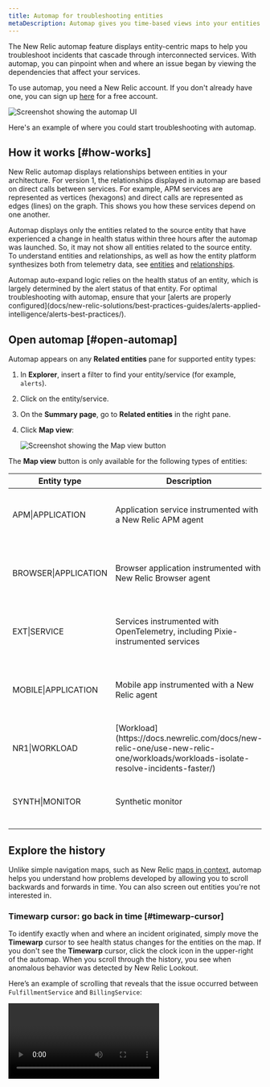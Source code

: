 ```yaml
---
title: Automap for troubleshooting entities
metaDescription: Automap gives you time-based views into your entities.
---
```


The New Relic automap feature displays entity-centric maps to help you troubleshoot incidents that cascade through interconnected services. With automap, you can pinpoint when and where an issue began by viewing the dependencies that affect your services.

To use automap, you need a New Relic account. If you don't already have one, you can sign up [here](https://newrelic.com/signup) for a free account.

![Screenshot showing the automap UI](src/images/automaps-overview.png 'Screenshot showing the automap UI')

<figcaption>
  Here's an example of where you could start troubleshooting with automap.
</figcaption>

## How it works [#how-works]

New Relic automap displays relationships between entities in your architecture. For version 1, the relationships displayed in automap are based on direct calls between services. For example, APM services are represented as vertices (hexagons) and direct calls are represented as edges (lines) on the graph. This shows you how these services depend on one another.

Automap displays only the entities related to the source entity that have experienced a change in health status within three hours after the automap was launched. So, it may not show all entities related to the source entity. To understand entities and relationships, as well as how the entity platform synthesizes both from telemetry data, see [entities](https://docs.newrelic.com/docs/new-relic-one/use-new-relic-one/core-concepts/what-entity-new-relic/) and [relationships](https://docs.newrelic.com/docs/apis/nerdgraph/examples/nerdgraph-relationships-api-tutorial/).

<Callout variant="important">
  Automap auto-expand logic relies on the health status of an entity, which is
  largely determined by the alert status of that entity. For optimal
  troubleshooting with automap, ensure that your [alerts are properly
  configured](docs/new-relic-solutions/best-practices-guides/alerts-applied-intelligence/alerts-best-practices/).
</Callout>

## Open automap [#open-automap]

Automap appears on any **Related entities** pane for supported entity types:

1. In **Explorer**, insert a filter to find your entity/service (for example, `alerts`).
2. Click on the entity/service.
3. On the **Summary page**, go to **Related entities** in the right pane.
4. Click **Map view**:


    ![Screenshot showing the Map view button](src/images/map-view-button.png "Screenshot showing the Map view button")

The **Map view** button is only available for the following types of entities:

<table>
  <thead>
    <tr>
      <th style={{ width: '200px' }}>Entity type</th>
      <th>Description</th>
      <th>Icon</th>
    </tr>
  </thead>
  <tbody>
    <tr>
      <td>APM|APPLICATION</td>
      <td>Application service instrumented with a New Relic APM agent</td>
      <td style="text-align:center">
        ![Screenshot of application icon](src/images/application-icon.svg
        "Screenshot of application icon")
      </td>
    </tr>
    <tr>
      <td>BROWSER|APPLICATION</td>
      <td>Browser application instrumented with New Relic Browser agent</td>
      <td style="text-align:center">
        ![Screenshot of browser application
        icon](src/images/browser-application-icon.svg "Screenshot of browser
        application icon")
      </td>
    </tr>
    <tr>
      <td>EXT|SERVICE</td>
      <td>
        Services instrumented with OpenTelemetry, including Pixie-instrumented
        services
      </td>
      <td style="text-align:center">
        ![Screenshot of application icon](src/images/application-icon.svg
        "Screenshot of application icon")
      </td>
    </tr>
    <tr>
      <td>MOBILE|APPLICATION</td>
      <td>Mobile app instrumented with a New Relic agent</td>
      <td style="text-align:center">
        ![Screenshot of browser application
        icon](src/images/mobile-application-icon.svg "Screenshot of mobile
        application icon")
      </td>
    </tr>
    <tr>
      <td>NR1|WORKLOAD</td>
      <td>
        [Workload](https://docs.newrelic.com/docs/new-relic-one/use-new-relic-one/workloads/workloads-isolate-resolve-incidents-faster/)
      </td>
      <td style="text-align:center">
        ![Screenshot of workload icon](src/images/workload-icon.svg "Screenshot
        of workload icon")
      </td>
    </tr>
    <tr>
      <td>SYNTH|MONITOR</td>
      <td>Synthetic monitor</td>
      <td style="text-align:center">
        ![Screenshot of synthetic icon](src/images/synthetic-icon.svg
        "Screenshot of synthetic icon")
      </td>
    </tr>
  </tbody>
</table>

## Explore the history

Unlike simple navigation maps, such as New Relic [maps in context](https://docs.newrelic.com/docs/new-relic-one/use-new-relic-one/ui-data/maps-in-context/), automap helps you understand how problems developed by allowing you to scroll backwards and forwards in time. You can also screen out entities you're not interested in.

### Timewarp cursor: go back in time [#timewarp-cursor]

To identify exactly when and where an incident originated, simply move the **Timewarp** cursor to see health status changes for the entities on the map. If you don't see the **Timewarp** cursor, click the clock icon in the upper-right of the automap. When you scroll through the history, you see when anomalous behavior was detected by New Relic Lookout.

Here’s an example of scrolling that reveals that the issue occurred between `FulfillmentService` and `BillingService`:

<Video type="wistia" id="xqj83ghoog" />

### Controls: See only what you need to see [#filter-automap]

With the **controls** menu available below the **Timewarp** cursor, you can de-emphasize certain entities on the map by unchecking those options. For example, you can hide the healthy service to focus only on those alerting as you browse the timeline:

![Screenshot showing where to uncheck options](src/images/layer-control-check-boxes.png 'Screenshot showing where to uncheck options')

Here is an example of how the controls work:

<Video type="wistia" id="e15c99hsr2" />

## Map symbols [#map-symbols]

Here's a table showing the various health status icons:

<table>
  <thead>
    <tr>
      <th style={{ width: '200px' }}>Health status</th>
      <th style="text-align:center">Icon</th>
    </tr>
  </thead>
  <tbody>
    <tr>
      <td>Critical</td>
      <td style="text-align:center">
        ![Screenshot showing the red critical
        hexagon](src/images/critical-health-status.svg "Screenshot showing the
        red critical hexagon")
      </td>
    </tr>
    <tr>
      <td>Warning</td>
      <td style="text-align:center">
        ![Screenshot showing the beige warning
        hexagon](src/images/warning-health-status.svg "Screenshot showing the
        beige warning hexagon")
      </td>
    </tr>
    <tr>
      <td>Not alerting</td>
      <td style="text-align:center">
        ![Screenshot showing the green not-alerting
        hexagon](src/images/not-alerting-health-status.svg "Screenshot showing
        the green not-alerting hexagon")
      </td>
    </tr>
    <tr>
      <td>Not configured</td>
      <td style="text-align:center">
        ![Screenshot showing the gray not-configured
        hexagon](src/images/not-configured-health-status.svg "Screenshot showing
        the gray not-configured hexagon")
      </td>
    </tr>
    <tr>
      <td>Anomaly</td>
      <td style="text-align:center">
        ![Screenshot showing the purple anomaly
        hexagon](src/images/anomaly-health-status.svg "Screenshot showing the
        purple anomaly hexagon")
      </td>
    </tr>
  </tbody>
</table>
